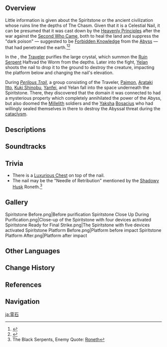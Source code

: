 {{Location Infobox
|image        = Spiritstone.png
|type         = Point of Interest
|map          = The Chasm: Underground Mines
|region       = Liyue
|subregion    = The Chasm (Subregion)
|area         = The Chasm: Underground Mines
|subarea      = 
}}
{{Location Intro|The '''Spiritstone'''<ref>{{Ref/Quest|Wherefore Did the Spiritstone Descend?}}</ref>|description=<p>{{If Self|Spiritstone|It|The Spiritstone}} is a [[Celestial Nail]] located in [[The Chasm: Underground Mines]]. A fragment known as the '''Wishstone''' was discovered in [[Stony Halls]], and the effect it had on the miners who came in contact with it prompted the [[Liyue Qixing]] to close off The Chasm entirely. Chunks of ore that seem to be related to this mysterious large crystal were also found.<ref>{{Ref/HEO|Find The Chasm Mining Records}}</ref></p>}}

==Overview==
Little information is given about the Spiritstone or the ancient civilization whose ruins line the depths of The Chasm. Given that it is a Celestial Nail, it can be presumed that it was cast down by the [[Heavenly Principles]] after the war against the [[Second Who Came]], both to heal the land and suppress the "dark poison" &mdash; suggested to be [[Forbidden Knowledge]] from the [[Abyss]] &mdash; that had penetrated the earth.<ref>{{Ref/Arti|Amethyst Crown}}</ref><ref>{{Ref/Quest|Homecoming}}</ref>

In the {{Quest|Wherefore Did the Spiritstone Descend?}}, the [[Traveler]] purifies the large crystal, which summon the [[Ruin Serpent]] Haftvad the Worm from the depths. Later into the fight, [[Yelan]] shoots the nail to drop it to the ground to destroy the creature, impacting the platform below and changing the nail's elevation.

During ''[[Perilous Trail]]'', a group consisting of the Traveler, [[Paimon]], [[Arataki Itto]], [[Kuki Shinobu]], [[Yanfei]], and Yelan fall into the space underneath the Spiritstone. There, they discovered that the domain it was connected to had a mysterious property which completely annihilated the power of the Abyss, but also doomed the [[Millelith]] soldiers and the [[Yaksha]] [[Bosacius]] who had willingly sealed themselves in there to destroy the Abyssal threat during the [[cataclysm]].

==Descriptions==
{{Description|"Despite the Traveler's warnings, [[Zhiqiong|I]] still followed in {{MC|m=his|f=her}} footsteps to arrive at this place."<br>"I can barely comprehend the sight of this huge sky-blue crystal pillar before me. It cannot be from this continent &mdash; only the heavens, with which it shares its shade, could have been its home."<br>"I have decided to explore deeper within through secret paths to uncover its secrets... I wonder how far I can press on, and what further records I shall leave behind..."|Viewpoint, [[Viewpoint/The Court of Pillars|The Court of Pillars]]}}

==Soundtracks==
{{Soundtracks by Category Table|type=location}}

==Trivia==
* There is a [[Luxurious Chest]] on top of the nail.
* The nail may be the "Needle of Retribution" mentioned by the [[Shadowy Husk]] Roneth.<ref>The Black Serpents, Enemy Quote: [[The Black Serpents#Quotes|Roneth]]</ref>

==Gallery==
<gallery>
Spiritstone Before.png|Before purification
Spiritstone Close Up During Purification.png|Close-up of the Spiritstone with four devices activated
Spiritstone Ready for Final Strike.png|The Spiritstone with five devices activated
Spiritstone Platform Before.png|Platform before impact
Spiritstone Platform After.png|Platform after impact
</gallery>

==Other Languages==
{{Other Languages
|en      = Spiritstone
|zhs     = 灵石
|zhs_rm  = Língshí
|zht     = 靈石
|zht_rm  = Língshí
|zh_tl   = Spirit Stone
|ja      = 霊石
|ja_rm   = Reiseki{{Assumed}}
|ja_tl   = Spirit Stone
|ko      = 영석(靈石)
|ko_tl   = 
|es      = Roca espíritu
|es_tl   = Spirit Rock
|fr      = Pierre d'esprit
|fr_tl   = Spirit Stone
|ru      = Камень душ
|ru_tl   = Spirit Stone
|th      = Spiritstone
|vi      = Linh Thạch
|vi_tl   = 
|de      = Seelenstein
|de_tl   = Soulstone
|id      = Spiritstone
|pt      = Pedra Espiritual
|pt_tl   = 
|tr      = Ruhtaşı
|tr_tl   = Spiritstone
|it      = Spiripietra
|it_tl   = 
}}

==Change History==
{{Change History|2.6}}

==References==
{{Reflist}}

==Navigation==
{{PoI Navbox|Liyue}}

[[ja:霊石]]